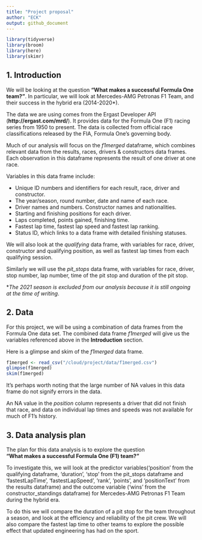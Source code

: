 ```yaml
---
title: "Project proposal"
author: "ECK"
output: github_document
---
```


```r
library(tidyverse)
library(broom)
library(here)
library(skimr)
```

## 1. Introduction
We will be looking at the question **"What makes a successful Formula One team?"**. In particular, we will look at Mercedes-AMG Petronas F1 Team, and their success in the hybrid era (2014-2020*). 

The data we are using comes from the Ergast Developer API (**http://ergast.com/mrd/**). It provides data for the Formula One (F1) racing series from 1950 to present. The data is collected from official race classifications released by the FIA, Formula One's governing body.

Much of our analysis will focus on the *f1merged* dataframe, which combines relevant data from the results, races, drivers & constructors data frames. Each observation in this dataframe represents the result of one driver at one race. 

Variables in this data frame include: 

+ Unique ID numbers and identifiers for each result, race, driver and constructor. 
+ The year/season, round number, date and name of each race.
+ Driver names and numbers. Constructor names and nationalities.
+ Starting and finishing positions for each driver.
+ Laps completed, points gained, finishing time.
+ Fastest lap time, fastest lap speed and fastest lap ranking.
+ Status ID, which links to a data frame with detailed finishing statuses.

We will also look at the *qualifying* data frame, with variables for race, driver, constructor and qualifying position, as well as fastest lap times from each qualifying session.
 
Similarly we will use the *pit_stops* data frame, with variables for race, driver, stop number, lap number, time of the pit stop and duration of the pit stop.
 
\**The 2021 season is excluded from our analysis because it is still ongoing at the time of writing*.

## 2. Data

For this project, we will be using a combination of data frames from the Formula One data set. The combined data frame *f1merged* will give us the variables referenced above in the **Introduction** section.

Here is a glimpse and skim of the *f1merged* data frame.
```r
f1merged <- read_csv("/cloud/project/data/f1merged.csv")
glimpse(f1merged)
skim(f1merged)
```

It's perhaps worth noting that the large number of NA values in this data frame do not signify errors in the data.

An NA value in the *position* column represents a driver that did not finish that race, and data on individual lap times and speeds was not available for much of F1's history.


## 3. Data analysis plan

The plan for this data analysis is to explore the question   
**"What makes a successful Formula One (F1) team?"**

To investigate this, we will look at the predictor variables('position' from the qualifying dataframe, 'duration', 'stop' from the pit_stops dataframe and 'fastestLapTime', 'fastestLapSpeed', 'rank', 'points', and 'positionText' from the results dataframe) and the outcome variable ('wins' from the constructor_standings dataframe) for Mercedes-AMG Petronas F1 Team during the hybrid era.

To do this we will compare the duration of a pit stop for the team throughout a season, and look at the efficiency and reliability of the pit crew. We will also compare the fastest lap time to other teams to explore the possible effect that updated engineering has had on the sport.

